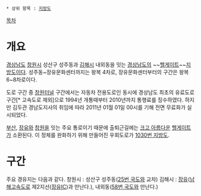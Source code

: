  * 상위 항목 : [[지방도]]

[[목차]]
= 개요 =
[[경상남도]] [[창원시]] 성산구 성주동과 [[김해시]] 내외동을 잇는 [[경상남도]]의 ~~[[헬게이트]]~~[[지방도]]이다. 성주동~장유문화센터까지는 왕복 4차로, 장유문화센터부터의 구간은 왕복 6~8차로이다.

도로 구간 중 [[창원터널]] 구간에서는 자동차 전용도로인 동시에 경상남도 최초의 유료도로 구간[* 고속도로 제외]으로 1994년 개통때부터 2010년까지 통행료를 징수하였다. 하지만 김두관 경남도지사의 취임에 따라 2011년 01월 01일 00시를 기해 전면 무료화가 실시되었다.

[[부산광역시|부산]], [[장유(지역)|장유]]와 [[창원시|창원]]을 잇는 주요 통로이기 때문에 출퇴근길에는 [[크고 아름다운]] [[헬게이트]]가 소환된다. 이 정체를 완화하기 위해 만들어진 우회도로가 [[1030번 지방도]].

= 구간 =
주요 경유지는 다음과 같다.
창원시 : 성산구 성주동([[25번 국도]]와 교차)
김해시 : [[장유(지역)|장유]]([[남해고속도로]] 제2지선([[장유IC]])과 만난다.), 내외동([[58번 국도]]와 만난다.)
